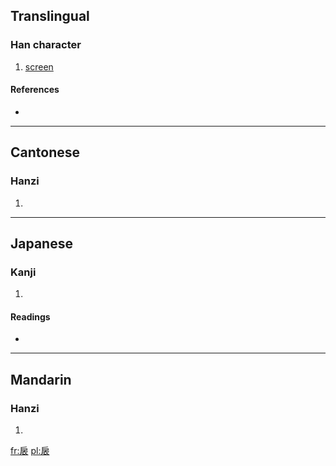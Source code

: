 ==Translingual==

===Han character===
{{Han char|rn=63|rad=戶|as=06|sn=10|four=3023<sub>2</sub>|canj=竹尸卜竹女 (HSYHV), 戈尸卜竹女 (ISYHV)}}

# [[screen]]

====References====
* {{Han ref|kx=0416.130|dkj=11742|dj=0761.150|hdz=32263.040|uh=6246|ud=25158|bh=D1B0|bd=53680}}

----

==Cantonese==

===Hanzi===
{{yue-hanzi|jyut=|y=yi2}}

# {{defn|Cantonese|sort=戶06}}

----

==Japanese==

===Kanji===
{{ja-kanji|grade=|rs=戶06}}

# {{defn|Japanese|sort=戶06}}

====Readings====
* {{ja-readings|on=[[い]] (i), [[え]] (e)|kun=[[ついたて]] (tsuitate)}}

----

==Mandarin==

===Hanzi===
{{cmn-hanzi|pin=[[yǐ]] ([[yi3]])|wg=i<sup>3</sup>}}

# {{defn|Mandarin|sort=戶06}}

[[fr:扆]]
[[pl:扆]]